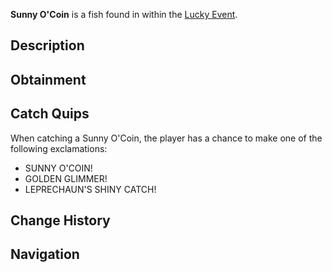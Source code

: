 {{FishInfobox
|image          = Sunny O'Coin.png
|rarity         = Limited
|sea            = First Sea
|location       = [[Lucky Event]]
|sublocation    = 
|sources        = Fishing Rod
|radar_location = 
|prog_speed     = -75
|xp             = 2500
|weather        = Rain
|time           = 
|season         = Spring
|bait           = Lucky
|base_weight    = 210
|base_value     = 6500
|weight_range   = 120
|base_chance    = 2
|base_resil     = 15
}}
'''Sunny O'Coin''' is a {{Rarity|Limited}} fish found in within the [[Lucky Event]].

== Description ==
{{Description|A bright yellow fish with a fitting eyepatch, it basks where gold is prevalent. A sunny St. Patrick's treasure!|Bestiary Entry}}

== Obtainment ==
{{Description|Appears randomly in Lucky Event pools, lured by a rainbow glow.|Bestiary Hint}}
{{Fish Availability|
Lucky Event/Sunny O'Coin
|top_rods      = 
Leviathan's Fang Rod\15424.82\45505.41;
Ethereal Prism Rod\13889.28\37414.88;
Seraphic Rod\13704.23\38336.85;
Tempest Rod\13195.13\37960.15;
No-Life Rod\13115.61\38301.84;
Resourceful Rod\10213.32\28836.92;
Destiny Rod\10507.29\29496.56;
Heaven's Rod\10173.69\30183;
Free Spirit Rod\12335.41\45495.56;
Trident Rod\11200.91\39794.81;
Adventurer's Rod\5721.15\21361.76;
Fischer's Rod\5886.18\21977.96;
Plastic Rod\5905.16\21876.79;
Challenger's Rod\12571.64\37740.3;
Rod Of The Forgotten Fang\12219.08\34336.09;
Rod Of The Exalted One\10470.9\30779.78;
Rod Of The Depths\10405.46\29648.39;
Zeus Rod\10055.13\29831.26;
Verdant Shear Rod\9797.4\29554.38;
Blazebringer Rod\9795.45\29203.87;
Depthseeker Rod\9555.18\29104.94;
Avalanche Rod\8292.97\25219.41;
Volcanic Rod\7884.88\25203.34;
Steady Rod\2941.16\9253.92
|recommended   = Ethereal Prism Rod
}}

== Catch Quips ==
When catching a Sunny O'Coin, the player has a chance to make one of the following exclamations:
* SUNNY O'COIN!
* GOLDEN GLIMMER!
* LEPRECHAUN'S SHINY CATCH!

== Change History ==
{{Change History|{{subst:Current Version}}}}

== Navigation ==
{{Fish Navbox|Lucky Event}}